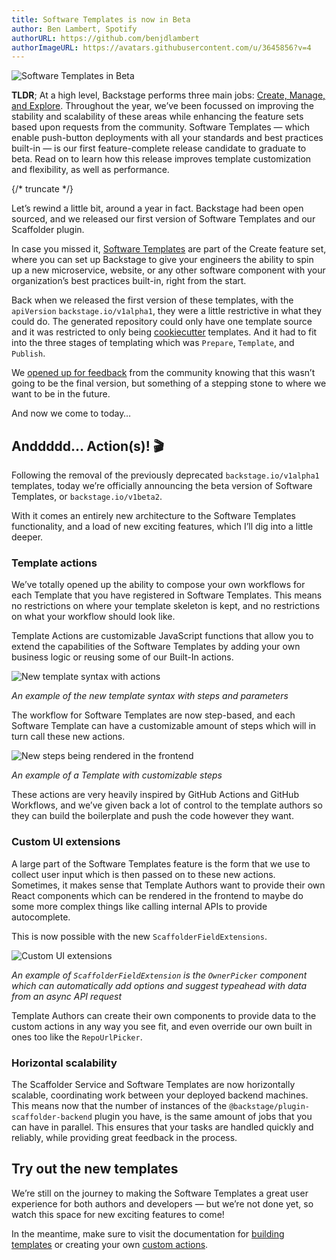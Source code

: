 ```yaml
---
title: Software Templates is now in Beta
author: Ben Lambert, Spotify
authorURL: https://github.com/benjdlambert
authorImageURL: https://avatars.githubusercontent.com/u/3645856?v=4
---
```


![Software Templates in Beta](assets/21-07-26/backstage-software-templates-beta.gif)

**TLDR**; At a high level, Backstage performs three main jobs: [Create, Manage, and Explore](https://backstage.io/blog/2021/05/20/adopting-backstage#three-jobs-create-manage-explore). Throughout the year, we’ve been focussed on improving the stability and scalability of these areas while enhancing the feature sets based upon requests from the community. Software Templates — which enable push-button deployments with all your standards and best practices built-in — is our first feature-complete release candidate to graduate to beta. Read on to learn how this release improves template customization and flexibility, as well as performance.


{/* truncate */}

Let’s rewind a little bit, around a year in fact. Backstage had been open sourced, and we released our first version of Software Templates and our Scaffolder plugin.

In case you missed it, [Software Templates](https://backstage.io/blog/2020/08/05/announcing-backstage-software-templates) are part of the Create feature set, where you can set up Backstage to give your engineers the ability to spin up a new microservice, website, or any other software component with your organization’s best practices built-in, right from the start.

Back when we released the first version of these templates, with the `apiVersion` `backstage.io/v1alpha1`, they were a little restrictive in what they could do. The generated repository could only have one template source and it was restricted to only being [cookiecutter](https://github.com/cookiecutter/cookiecutter) templates. And it had to fit into the three stages of templating which was `Prepare`, `Template`, and `Publish`.

We [opened up for feedback](https://github.com/backstage/backstage/issues/2771) from the community knowing that this wasn’t going to be the final version, but something of a stepping stone to where we want to be in the future.

And now we come to today…

## Anddddd… Action(s)! 🎬

Following the removal of the previously deprecated `backstage.io/v1alpha1` templates, today we’re officially announcing the beta version of Software Templates, or `backstage.io/v1beta2`.

With it comes an entirely new architecture to the Software Templates functionality, and a load of new exciting features, which I’ll dig into a little deeper.

### Template actions

We’ve totally opened up the ability to compose your own workflows for each Template that you have registered in Software Templates. This means no restrictions on where your template skeleton is kept, and no restrictions on what your workflow should look like.

Template Actions are customizable JavaScript functions that allow you to extend the capabilities of the Software Templates by adding your own business logic or reusing some of our Built-In actions.

![New template syntax with actions](assets/21-07-26/example-template-code.png)

_An example of the new template syntax with steps and parameters_

The workflow for Software Templates are now step-based, and each Software Template can have a customizable amount of steps which will in turn call these new actions.

![New steps being rendered in the frontend](assets/21-07-26/steps-running.gif)

_An example of a Template with customizable steps_

These actions are very heavily inspired by GitHub Actions and GitHub Workflows, and we’ve given back a lot of control to the template authors so they can build the boilerplate and push the code however they want.

### Custom UI extensions

A large part of the Software Templates feature is the form that we use to collect user input which is then passed on to these new actions. Sometimes, it makes sense that Template Authors want to provide their own React components which can be rendered in the frontend to maybe do some more complex things like calling internal APIs to provide autocomplete.

This is now possible with the new `ScaffolderFieldExtensions`.

![Custom UI extensions](assets/21-07-26/custom-components.gif)

_An example of `ScaffolderFieldExtension` is the `OwnerPicker` component which can automatically add options and suggest typeahead with data from an async API request_

Template Authors can create their own components to provide data to the custom actions in any way you see fit, and even override our own built in ones too like the `RepoUrlPicker`.

### Horizontal scalability

The Scaffolder Service and Software Templates are now horizontally scalable, coordinating work between your deployed backend machines. This means now that the number of instances of the `@backstage/plugin-scaffolder-backend` plugin you have, is the same amount of jobs that you can have in parallel. This ensures that your tasks are handled quickly and reliably, while providing great feedback in the process.

## Try out the new templates

We’re still on the journey to making the Software Templates a great user experience for both authors and developers — but we’re not done yet, so watch this space for new exciting features to come!

In the meantime, make sure to visit the documentation for [building templates](https://backstage.io/docs/features/software-templates/adding-templates) or creating your own [custom actions](https://backstage.io/docs/features/software-templates/writing-custom-actions).
